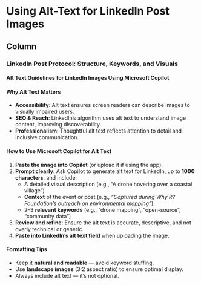 Using Alt-Text for LinkedIn Post Images {data-navmenu="Community"}
===================================================================

Column {.tabset}
----------------

### LinkedIn Post Protocol: Structure, Keywords, and Visuals

#### Alt Text Guidelines for LinkedIn Images Using Microsoft Copilot

#### Why Alt Text Matters

- **Accessibility**: Alt text ensures screen readers can describe images to visually impaired users.
- **SEO & Reach**: LinkedIn’s algorithm uses alt text to understand image content, improving discoverability.
- **Professionalism**: Thoughtful alt text reflects attention to detail and inclusive communication.

#### How to Use Microsoft Copilot for Alt Text
1. **Paste the image into Copilot** (or upload it if using the app).
2. **Prompt clearly**: Ask Copilot to generate alt text for LinkedIn, up to **1000 characters**, and include:
   - A detailed visual description (e.g., "A drone hovering over a coastal village")
   - **Context** of the event or post (e.g., *"Captured during Why R? Foundation’s outreach on environmental mapping"*)
   - 2–3 **relevant keywords** (e.g., "drone mapping", "open-source", "community data")
3. **Review and refine**: Ensure the alt text is accurate, descriptive, and not overly technical or generic.
4. **Paste into LinkedIn’s alt text field** when uploading the image.

#### Formatting Tips
- Keep it **natural and readable** — avoid keyword stuffing.
- Use **landscape images** (3:2 aspect ratio) to ensure optimal display.
- Always include alt text — it’s not optional.
